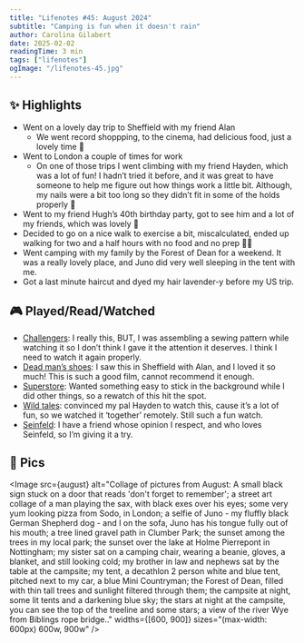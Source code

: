 ```yaml
---
title: "Lifenotes #45: August 2024"
subtitle: "Camping is fun when it doesn't rain"
author: Carolina Gilabert
date: 2025-02-02
readingTime: 3 min
tags: ["lifenotes"]
ogImage: "/lifenotes-45.jpg"
---
```



## ✨ Highlights
- Went on a lovely day trip to Sheffield with my friend Alan
  - We went record shoppping, to the cinema, had delicious food, just a lovely time 💛
- Went to London a couple of times for work
  - On one of those trips I went climbing with my friend Hayden, which was a lot of fun! I hadn’t tried it before, and it was great to have someone to help me figure out how things work a little bit. Although, my nails were a bit too long so they didn’t fit in some of the holds properly 🙈
- Went to my friend Hugh’s 40th birthday party, got to see him and a lot of my friends, which was lovely 💛
- Decided to go on a nice walk to exercise a bit, miscalculated, ended up walking for two and a half hours with no food and no prep 👍🏼
- Went camping with my family by the Forest of Dean for a weekend. It was a really lovely place, and Juno did very well sleeping in the tent with me.
- Got a last minute haircut and dyed my hair lavender-y before my US trip.

## 🎮 Played/Read/Watched
* [Challengers](https://imdb.com/title/tt16426418): I really this, BUT, I was assembling a sewing pattern while watching it so I don’t think I gave it the attention it deserves. I think I need to watch it again properly.
* [Dead man’s shoes](https://imdb.com/title/tt0419677): I saw this in Sheffield with Alan, and I loved it so much! This is such a good film, cannot recommend it enough.
* [Superstore](https://imdb.com/title/tt4477976): Wanted something easy to stick in the background while I did other things, so a rewatch of this hit the spot.
* [Wild tales](https://imdb.com/title/tt3011894): convinced my pal Hayden to watch this, cause it’s a lot of fun, so we watched it ‘together’ remotely. Still such a fun watch.
* [Seinfeld](https://imdb.com/title/tt0098904): I have a friend whose opinion I respect, and who loves Seinfeld, so I’m giving it a try.

## 📸 Pics
<Image
  src={august}
  alt="Collage of pictures from August: A small black sign stuck on a door that reads 'don't forget to remember'; a street art collage of a man playing the sax, with black exes over his eyes; some very yum looking pizza from Sodo, in London; a selfie of Juno - my fluffly black German Shepherd dog - and I on the sofa, Juno has his tongue fully out of his mouth; a tree lined gravel path in Clumber Park; the sunset among the trees in my local park; the sunset over the lake at Holme Pierrepont in Nottingham; my sister sat on a camping chair, wearing a beanie, gloves, a blanket, and still looking cold; my brother in law and nephews sat by the table at the campsite; my tent, a decathlon 2 person white and blue tent, pitched next to my car, a blue Mini Countryman; the Forest of Dean, filled with thin tall trees and sunlight filtered through them; the campsite at night, some lit tents and a darkening blue sky; the stars at night at the campsite, you can see the top of the treeline and some stars; a view of the river Wye from Biblings rope bridge.."
  widths={[600, 900]}
  sizes="(max-width: 600px) 600w, 900w"
/>





